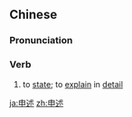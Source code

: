 ==Chinese==
{{zh-forms}}

===Pronunciation===
{{zh-pron
|m=shēnshù
|c=san1 seot6
|mn=qz,xm,zz:sin-su̍t
|cat=v
}}

===Verb===
{{zh-verb}}

# {{lb|zh|Advanced Mandarin|literary}} to [[state]]; to [[explain]] in [[detail]]

[[ja:申述]]
[[zh:申述]]